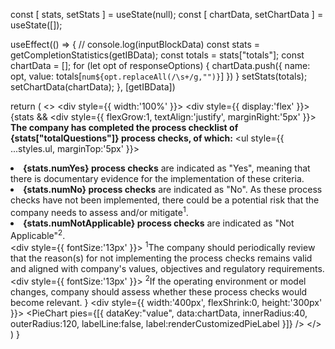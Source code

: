 
  const [ stats, setStats ] = useState(null);
  const [ chartData, setChartData ] = useState([]);

  useEffect(() => {
    // console.log(inputBlockData)
    const stats = getCompletionStatistics(getIBData);
    const totals = stats["totals"];
    const chartData = [];
    for (let opt of responseOptions) {
      chartData.push({
        name: opt,
        value: totals[`num${opt.replaceAll(/\s+/g,"")}`]
      })
    }
    setStats(totals);
    setChartData(chartData);
  }, [getIBData])

  return (
    <>
      <div style={{ width:'100%' }}>
        <div style={{ display:'flex' }}>
          {stats && <div style={{ flexGrow:1, textAlign:'justify', marginRight:'5px' }}>
            <b>The company has completed the process checklist of {stats["totalQuestions"]} process checks, of which:</b>
            <ul style={{ ...styles.ul, marginTop:'5px' }}>
              <li><b>{stats.numYes} process checks</b> are indicated as "Yes", meaning that there is documentary evidence for the implementation of these criteria.</li>
              <li><b>{stats.numNo} process checks</b> are indicated as "No". As these process checks have not been implemented, there could be a potential risk that the company needs to assess and/or mitigate<sup>1</sup>.</li>
              <li><b>{stats.numNotApplicable} process checks</b> are indicated as "Not Applicable"<sup>2</sup>.</li>
            </ul>
            <div style={{ fontSize:'13px' }}>
              <sup>1</sup>The company should periodically review that the reason(s) for not implementing the process checks remains valid and aligned with company's values, objectives and regulatory requirements.
            </div>
            <div style={{ fontSize:'13px' }}>
              <sup>2</sup>If the operating environment or model changes, company should assess whether these process checks would become relevant.
            </div>
          </div>}
          <div style={{ width:'400px', flexShrink:0, height:'300px' }}>
            <PieChart
              pies={[{
                dataKey:"value",
                data:chartData,
                innerRadius:40,
                outerRadius:120,
                labelLine:false,
                label:renderCustomizedPieLabel
              }]}
            />
          </div>
        </div>
      </div>
    </>
  )
}

<div style={{ width: props.width, fontSize:'15px' }}>
  <MySummary getIBData={props.getIBData} />
</div>
